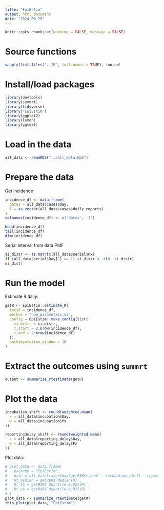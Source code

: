 ```yaml
---
title: "EpiEstim"
output: html_document
date: "2024-09-25"
---
```


```r
knitr::opts_chunk$set(warning = FALSE, message = FALSE) 
```

# Source functions
```r
sapply(list.files("../R", full.names = TRUE), source)
```

# Install/load packages

```r
library(devtools)
library(summrt)
library(tidyverse)
library('EpiEstim')
library(ggplot2)
library(lemon)
library(ggtext)
```

# Load in the data

```r
all_data <- readRDS("../all_data.RDS")
```

# Prepare the data

Get incidence

```r
incidence_df <- data.frame(
  dates = all_data$cases$day,
  I = as.vector(all_data$cases$daily_reports)
)
colnames(incidence_df) <- c('dates', 'I')

head(incidence_df)
tail(incidence_df)
dim(incidence_df)
```

Serial interval from data PMF

```r
si_distr <- as.matrix(all_data$serial$Px)
if (all_data$serial$Day[1] == 1) si_distr <- c(0, si_distr)
si_distr
```

# Run the model

Estimate R daily:

```r
getR <- EpiEstim::estimate_R(
  incid = incidence_df,
  method = "non_parametric_si",
  config = EpiEstim::make_config(list(
    si_distr = si_distr,
    t_start = 2:nrow(incidence_df),
    t_end = 2:nrow(incidence_df)
  )),
  backimputation_window = 10
)
```

# Extract the outcomes using `summrt`

```r
output <- summarize_rtestimate(getR)
```

# Plot the data

```r
incubation_shift <- round(weighted.mean(
  x = all_data$incubation$Day,
  w = all_data$incubation$Px
))

reportingdelay_shift <- round(weighted.mean(
  x = all_data$reporting_delay$Day,
  w = all_data$reporting_delay$Px
))
```

Plot data:

```r
# plot_data <- data.frame(
#   package = "EpiEstim",
#   date = all_data$cases$day[getR$R$t_end] - incubation_shift - reportingdelay_shift,
#   Rt_median = getR$R$`Median(R)`,
#   Rt_lb = getR$R$`Quantile.0.025(R)`,
#   Rt_ub = getR$R$`Quantile.0.975(R)`
# )
plot_data <- summarize_rtestimate(getR)
this_plot(plot_data, "EpiEstim")

```
